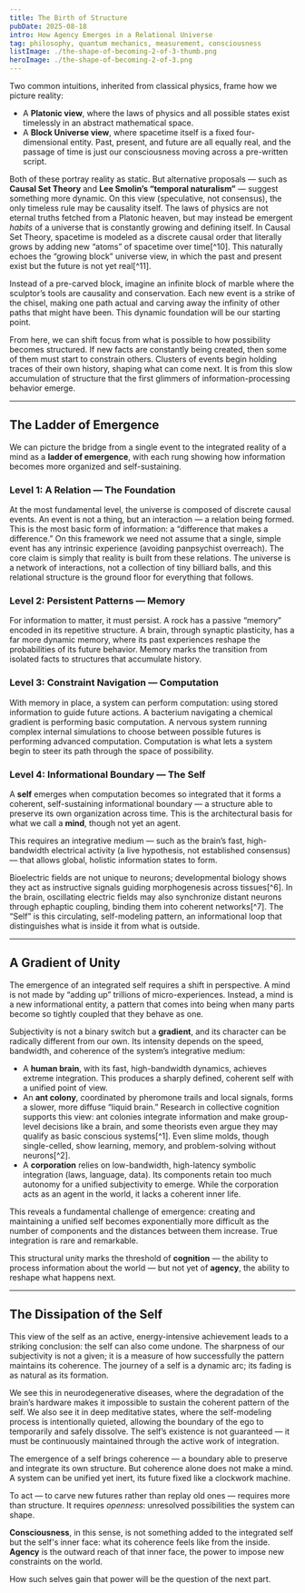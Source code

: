 ```yaml
---
title: The Birth of Structure
pubDate: 2025-08-18
intro: How Agency Emerges in a Relational Universe
tag: philosophy, quantum mechanics, measurement, consciousness
listImage: ./the-shape-of-becoming-2-of-3-thumb.png
heroImage: ./the-shape-of-becoming-2-of-3.png
---
```


Two common intuitions, inherited from classical physics, frame how we picture reality:

- A **Platonic view**, where the laws of physics and all possible states exist timelessly in an abstract mathematical space.
- A **Block Universe view**, where spacetime itself is a fixed four-dimensional entity. Past, present, and future are all equally real, and the passage of time is just our consciousness moving across a pre-written script.

Both of these portray reality as static. But alternative proposals — such as **Causal Set Theory** and **Lee Smolin’s “temporal naturalism”** — suggest something more dynamic. On this view (speculative, not consensus), the only timeless rule may be causality itself. The laws of physics are not eternal truths fetched from a Platonic heaven, but may instead be emergent _habits_ of a universe that is constantly growing and defining itself. In Causal Set Theory, spacetime is modeled as a discrete causal order that literally grows by adding new “atoms” of spacetime over time[^10]. This naturally echoes the “growing block” universe view, in which the past and present exist but the future is not yet real[^11].

Instead of a pre-carved block, imagine an infinite block of marble where the sculptor’s tools are causality and conservation. Each new event is a strike of the chisel, making one path actual and carving away the infinity of other paths that might have been. This dynamic foundation will be our starting point.

From here, we can shift focus from what is possible to how possibility becomes structured. If new facts are constantly being created, then some of them must start to constrain others. Clusters of events begin holding traces of their own history, shaping what can come next. It is from this slow accumulation of structure that the first glimmers of information-processing behavior emerge.

---

## The Ladder of Emergence

We can picture the bridge from a single event to the integrated reality of a mind as a **ladder of emergence**, with each rung showing how information becomes more organized and self-sustaining.

### Level 1: A Relation — The Foundation

At the most fundamental level, the universe is composed of discrete causal events. An event is not a thing, but an interaction — a relation being formed. This is the most basic form of information: a “difference that makes a difference.” On this framework we need not assume that a single, simple event has any intrinsic experience (avoiding panpsychist overreach). The core claim is simply that reality is built from these relations. The universe is a network of interactions, not a collection of tiny billiard balls, and this relational structure is the ground floor for everything that follows.

### Level 2: Persistent Patterns — Memory

For information to matter, it must persist. A rock has a passive “memory” encoded in its repetitive structure. A brain, through synaptic plasticity, has a far more dynamic memory, where its past experiences reshape the probabilities of its future behavior. Memory marks the transition from isolated facts to structures that accumulate history.

### Level 3: Constraint Navigation — Computation

With memory in place, a system can perform computation: using stored information to guide future actions. A bacterium navigating a chemical gradient is performing basic computation. A nervous system running complex internal simulations to choose between possible futures is performing advanced computation. Computation is what lets a system begin to steer its path through the space of possibility.

### Level 4: Informational Boundary — The Self

A **self** emerges when computation becomes so integrated that it forms a coherent, self-sustaining informational boundary — a structure able to preserve its own organization across time. This is the architectural basis for what we call a **mind**, though not yet an agent.

This requires an integrative medium — such as the brain’s fast, high-bandwidth electrical activity (a live hypothesis, not established consensus) — that allows global, holistic information states to form.

Bioelectric fields are not unique to neurons; developmental biology shows they act as instructive signals guiding morphogenesis across tissues[^6]. In the brain, oscillating electric fields may also synchronize distant neurons through ephaptic coupling, binding them into coherent networks[^7]. The “Self” is this circulating, self-modeling pattern, an informational loop that distinguishes what is inside it from what is outside.

---

## A Gradient of Unity

The emergence of an integrated self requires a shift in perspective. A mind is not made by “adding up” trillions of micro-experiences. Instead, a mind is a new informational entity, a pattern that comes into being when many parts become so tightly coupled that they behave as one.

Subjectivity is not a binary switch but a **gradient**, and its character can be radically different from our own. Its intensity depends on the speed, bandwidth, and coherence of the system’s integrative medium:

- A **human brain**, with its fast, high-bandwidth dynamics, achieves extreme integration. This produces a sharply defined, coherent self with a unified point of view.
- An **ant colony**, coordinated by pheromone trails and local signals, forms a slower, more diffuse “liquid brain.” Research in collective cognition supports this view: ant colonies integrate information and make group-level decisions like a brain, and some theorists even argue they may qualify as basic conscious systems[^1]. Even slime molds, though single-celled, show learning, memory, and problem-solving without neurons[^2].
- A **corporation** relies on low-bandwidth, high-latency symbolic integration (laws, language, data). Its components retain too much autonomy for a unified subjectivity to emerge. While the corporation acts as an agent in the world, it lacks a coherent inner life.

This reveals a fundamental challenge of emergence: creating and maintaining a unified self becomes exponentially more difficult as the number of components and the distances between them increase. True integration is rare and remarkable.

This structural unity marks the threshold of **cognition** — the ability to process information about the world — but not yet of **agency**, the ability to reshape what happens next.

---

## The Dissipation of the Self

This view of the self as an active, energy-intensive achievement leads to a striking conclusion: the self can also come undone. The sharpness of our subjectivity is not a given; it is a measure of how successfully the pattern maintains its coherence. The journey of a self is a dynamic arc; its fading is as natural as its formation.

We see this in neurodegenerative diseases, where the degradation of the brain’s hardware makes it impossible to sustain the coherent pattern of the self. We also see it in deep meditative states, where the self-modeling process is intentionally quieted, allowing the boundary of the ego to temporarily and safely dissolve. The self’s existence is not guaranteed — it must be continuously maintained through the active work of integration.

The emergence of a self brings coherence — a boundary able to preserve and integrate its own structure. But coherence alone does not make a mind. A system can be unified yet inert, its future fixed like a clockwork machine.

To act — to carve new futures rather than replay old ones — requires more than structure. It requires _openness_: unresolved possibilities the system can shape.

**Consciousness**, in this sense, is not something added to the integrated self but the self's inner face: what its coherence feels like from the inside. **Agency** is the outward reach of that inner face, the power to impose new constraints on the world.

How such selves gain that power will be the question of the next part.
